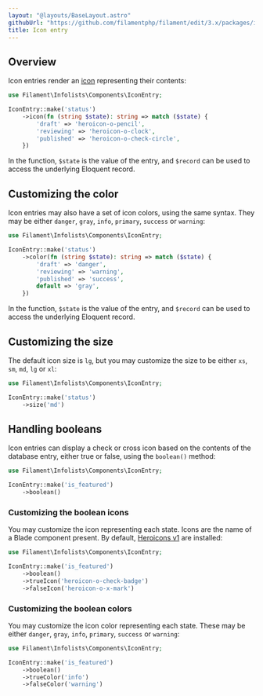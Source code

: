 ```yaml
---
layout: "@layouts/BaseLayout.astro"
githubUrl: "https://github.com/filamentphp/filament/edit/3.x/packages/infolists/docs/03-entries/03-icon.md"
title: Icon entry
---
```


## Overview

Icon entries render an [icon](https://blade-ui-kit.com/blade-icons?set=1#search) representing their contents:

```php
use Filament\Infolists\Components\IconEntry;

IconEntry::make('status')
    ->icon(fn (string $state): string => match ($state) {
        'draft' => 'heroicon-o-pencil',
        'reviewing' => 'heroicon-o-clock',
        'published' => 'heroicon-o-check-circle',
    })
```

In the function, `$state` is the value of the entry, and `$record` can be used to access the underlying Eloquent record.

<AutoScreenshot name="infolists/entries/icon/simple" alt="Icon entry" version="3.x" />

## Customizing the color

Icon entries may also have a set of icon colors, using the same syntax. They may be either `danger`, `gray`, `info`, `primary`, `success` or `warning`:

```php
use Filament\Infolists\Components\IconEntry;

IconEntry::make('status')
    ->color(fn (string $state): string => match ($state) {
        'draft' => 'danger',
        'reviewing' => 'warning',
        'published' => 'success',
        default => 'gray',
    })
```

In the function, `$state` is the value of the entry, and `$record` can be used to access the underlying Eloquent record.

<AutoScreenshot name="infolists/entries/icon/color" alt="Icon entry with color" version="3.x" />

## Customizing the size

The default icon size is `lg`, but you may customize the size to be either `xs`, `sm`, `md`, `lg` or `xl`:

```php
use Filament\Infolists\Components\IconEntry;

IconEntry::make('status')
    ->size('md')
```

<AutoScreenshot name="infolists/entries/icon/medium" alt="Medium-sized icon entry" version="3.x" />

## Handling booleans

Icon entries can display a check or cross icon based on the contents of the database entry, either true or false, using the `boolean()` method:

```php
use Filament\Infolists\Components\IconEntry;

IconEntry::make('is_featured')
    ->boolean()
```

<AutoScreenshot name="infolists/entries/icon/boolean" alt="Icon entry to display a boolean" version="3.x" />

### Customizing the boolean icons

You may customize the icon representing each state. Icons are the name of a Blade component present. By default, [Heroicons v1](https://v1.heroicons.com) are installed:

```php
use Filament\Infolists\Components\IconEntry;

IconEntry::make('is_featured')
    ->boolean()
    ->trueIcon('heroicon-o-check-badge')
    ->falseIcon('heroicon-o-x-mark')
```

<AutoScreenshot name="infolists/entries/icon/boolean-icon" alt="Icon entry to display a boolean with custom icons" version="3.x" />

### Customizing the boolean colors

You may customize the icon color representing each state. These may be either `danger`, `gray`, `info`, `primary`, `success` or `warning`:

```php
use Filament\Infolists\Components\IconEntry;

IconEntry::make('is_featured')
    ->boolean()
    ->trueColor('info')
    ->falseColor('warning')
```

<AutoScreenshot name="infolists/entries/icon/boolean-color" alt="Icon entry to display a boolean with custom colors" version="3.x" />
